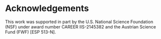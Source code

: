 <!-- # Conclusion {#sec-conclusion} -->

<!-- # Research Material Statements {#sec-research-statements} -->



# Acknowledgements

This work was supported in part by the U.S. National Science Foundation (NSF) under award number CAREER IIS-2145382 and the Austrian Science Fund (FWF) [ESP 513-N].

<!-- # Authorship {#sec-authorship}
 -->
<!-- 

# License 

This work is licensed under a [Creative Commons Attribution 4.0 International License](https://creativecommons.org/licenses/by/4.0/).
 <!-- All code is released under the [Apache 2.0 License](https://opensource.org/license/apache-2-0). 

# Conflict of Interest
 -->
